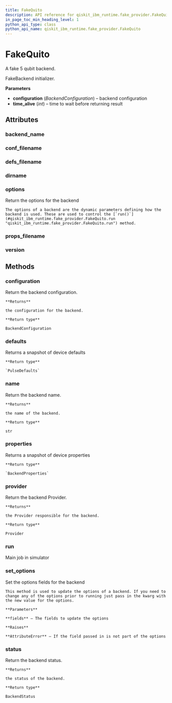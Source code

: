 ```yaml
---
title: FakeQuito
description: API reference for qiskit_ibm_runtime.fake_provider.FakeQuito
in_page_toc_min_heading_level: 1
python_api_type: class
python_api_name: qiskit_ibm_runtime.fake_provider.FakeQuito
---
```


# FakeQuito

<Class id="qiskit_ibm_runtime.fake_provider.FakeQuito" isDedicatedPage={true} github="https://github.com/Qiskit/qiskit-ibm-runtime/tree/stable/0.21/qiskit_ibm_runtime/fake_provider/backends/quito/fake_quito.py#L31-L38" signature="FakeQuito">
  A fake 5 qubit backend.

  FakeBackend initializer.

  **Parameters**

  *   **configuration** (*BackendConfiguration*) – backend configuration
  *   **time\_alive** (*int*) – time to wait before returning result

  ## Attributes

  ### backend\_name

  <Attribute id="qiskit_ibm_runtime.fake_provider.FakeQuito.backend_name" name="backend_name" attributeValue="= 'fake_quito'" />

  ### conf\_filename

  <Attribute id="qiskit_ibm_runtime.fake_provider.FakeQuito.conf_filename" name="conf_filename" attributeValue="= 'conf_quito.json'" />

  ### defs\_filename

  <Attribute id="qiskit_ibm_runtime.fake_provider.FakeQuito.defs_filename" name="defs_filename" attributeValue="= 'defs_quito.json'" />

  ### dirname

  <Attribute id="qiskit_ibm_runtime.fake_provider.FakeQuito.dirname" name="dirname" attributeValue="= '/home/runner/work/qiskit-ibm-runtime/qiskit-ibm-runtime/qiskit_ibm_runtime/fake_provider/backends/quito'" />

  ### options

  <Attribute id="qiskit_ibm_runtime.fake_provider.FakeQuito.options" name="options">
    Return the options for the backend

    The options of a backend are the dynamic parameters defining how the backend is used. These are used to control the [`run()`](#qiskit_ibm_runtime.fake_provider.FakeQuito.run "qiskit_ibm_runtime.fake_provider.FakeQuito.run") method.
  </Attribute>

  ### props\_filename

  <Attribute id="qiskit_ibm_runtime.fake_provider.FakeQuito.props_filename" name="props_filename" attributeValue="= 'props_quito.json'" />

  ### version

  <Attribute id="qiskit_ibm_runtime.fake_provider.FakeQuito.version" name="version" attributeValue="= 1" />

  ## Methods

  ### configuration

  <Function id="qiskit_ibm_runtime.fake_provider.FakeQuito.configuration" name="configuration" signature="configuration()">
    Return the backend configuration.

    **Returns**

    the configuration for the backend.

    **Return type**

    BackendConfiguration
  </Function>

  ### defaults

  <Function id="qiskit_ibm_runtime.fake_provider.FakeQuito.defaults" name="defaults" github="https://github.com/Qiskit/qiskit-ibm-runtime/tree/stable/0.21/qiskit_ibm_runtime/fake_provider/fake_pulse_backend.py#L29-L33" signature="defaults()">
    Returns a snapshot of device defaults

    **Return type**

    `PulseDefaults`
  </Function>

  ### name

  <Function id="qiskit_ibm_runtime.fake_provider.FakeQuito.name" name="name" signature="name()">
    Return the backend name.

    **Returns**

    the name of the backend.

    **Return type**

    str
  </Function>

  ### properties

  <Function id="qiskit_ibm_runtime.fake_provider.FakeQuito.properties" name="properties" github="https://github.com/Qiskit/qiskit-ibm-runtime/tree/stable/0.21/qiskit_ibm_runtime/fake_provider/fake_qasm_backend.py#L44-L48" signature="properties()">
    Returns a snapshot of device properties

    **Return type**

    `BackendProperties`
  </Function>

  ### provider

  <Function id="qiskit_ibm_runtime.fake_provider.FakeQuito.provider" name="provider" signature="provider()">
    Return the backend Provider.

    **Returns**

    the Provider responsible for the backend.

    **Return type**

    Provider
  </Function>

  ### run

  <Function id="qiskit_ibm_runtime.fake_provider.FakeQuito.run" name="run" github="https://github.com/Qiskit/qiskit-ibm-runtime/tree/stable/0.21/qiskit_ibm_runtime/fake_provider/fake_backend.py#L545-L574" signature="run(run_input, **kwargs)">
    Main job in simulator
  </Function>

  ### set\_options

  <Function id="qiskit_ibm_runtime.fake_provider.FakeQuito.set_options" name="set_options" signature="set_options(**fields)">
    Set the options fields for the backend

    This method is used to update the options of a backend. If you need to change any of the options prior to running just pass in the kwarg with the new value for the options.

    **Parameters**

    **fields** – The fields to update the options

    **Raises**

    **AttributeError** – If the field passed in is not part of the options
  </Function>

  ### status

  <Function id="qiskit_ibm_runtime.fake_provider.FakeQuito.status" name="status" signature="status()">
    Return the backend status.

    **Returns**

    the status of the backend.

    **Return type**

    BackendStatus
  </Function>
</Class>

